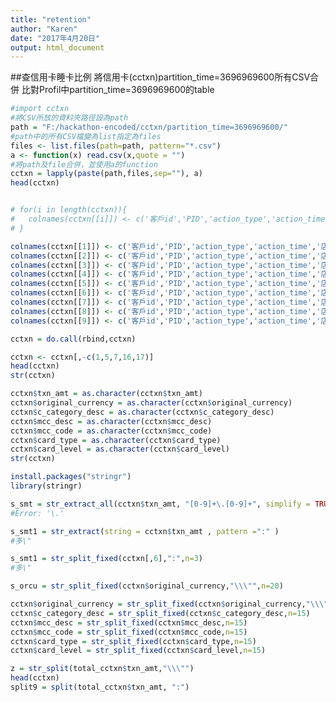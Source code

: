 ---
title: "retention"
author: "Karen"
date: "2017年4月20日"
output: html_document
---

##查信用卡睡卡比例
將信用卡(cctxn)partition_time=3696969600所有CSV合併
比對Profil中partition_time=3696969600的table

```{R}
#import cctxn 
#將CSV所放的資料夾路徑設為path
path = "F:/hackathon-encoded/cctxn/partition_time=3696969600/"
#path中的所有CSV檔變為list指定為files
files <- list.files(path=path, pattern="*.csv")
a <- function(x) read.csv(x,quote = "")
#將path及file合併，並使用a的function
cctxn = lapply(paste(path,files,sep=""), a)
head(cctxn)


# for(i in length(cctxn)){
#   colnames(cctxn[[i]]) <- c('客戶id','PID','action_type','action_time','店家編號','merchant_nbr','信用卡','card_id','txn_amt','original_currency','c_category_desc','mcc_desc','mcc_code','card_type','card_level','16','17');
# }

colnames(cctxn[[1]]) <- c('客戶id','PID','action_type','action_time','店家編號','merchant_nbr','信用卡','card_id','txn_amt','original_currency','c_category_desc','mcc_desc','mcc_code','card_type','card_level','16','17')
colnames(cctxn[[2]]) <- c('客戶id','PID','action_type','action_time','店家編號','merchant_nbr','信用卡','card_id','txn_amt','original_currency','c_category_desc','mcc_desc','mcc_code','card_type','card_level','16','17')
colnames(cctxn[[3]]) <- c('客戶id','PID','action_type','action_time','店家編號','merchant_nbr','信用卡','card_id','txn_amt','original_currency','c_category_desc','mcc_desc','mcc_code','card_type','card_level','16','17')
colnames(cctxn[[4]]) <- c('客戶id','PID','action_type','action_time','店家編號','merchant_nbr','信用卡','card_id','txn_amt','original_currency','c_category_desc','mcc_desc','mcc_code','card_type','card_level','16','17')
colnames(cctxn[[5]]) <- c('客戶id','PID','action_type','action_time','店家編號','merchant_nbr','信用卡','card_id','txn_amt','original_currency','c_category_desc','mcc_desc','mcc_code','card_type','card_level','16','17')
colnames(cctxn[[6]]) <- c('客戶id','PID','action_type','action_time','店家編號','merchant_nbr','信用卡','card_id','txn_amt','original_currency','c_category_desc','mcc_desc','mcc_code','card_type','card_level','16','17')
colnames(cctxn[[7]]) <- c('客戶id','PID','action_type','action_time','店家編號','merchant_nbr','信用卡','card_id','txn_amt','original_currency','c_category_desc','mcc_desc','mcc_code','card_type','card_level','16','17')
colnames(cctxn[[8]]) <- c('客戶id','PID','action_type','action_time','店家編號','merchant_nbr','信用卡','card_id','txn_amt','original_currency','c_category_desc','mcc_desc','mcc_code','card_type','card_level','16','17')
colnames(cctxn[[9]]) <- c('客戶id','PID','action_type','action_time','店家編號','merchant_nbr','信用卡','card_id','txn_amt','original_currency','c_category_desc','mcc_desc','mcc_code','card_type','card_level','16','17')

cctxn = do.call(rbind,cctxn)

cctxn <- cctxn[,-c(1,5,7,16,17)]
head(cctxn)
str(cctxn)

cctxn$txn_amt = as.character(cctxn$txn_amt)
cctxn$original_currency = as.character(cctxn$original_currency)
cctxn$c_category_desc = as.character(cctxn$c_category_desc)
cctxn$mcc_desc = as.character(cctxn$mcc_desc)
cctxn$mcc_code = as.character(cctxn$mcc_code)
cctxn$card_type = as.character(cctxn$card_type)
cctxn$card_level = as.character(cctxn$card_level)
str(cctxn)

install.packages("stringr")
library(stringr)

s_smt = str_extract_all(cctxn$txn_amt, "[0-9]+\.[0-9]+", simplify = TRUE)
#Error: '\.' 

s_smt1 = str_extract(string = cctxn$txn_amt , pattern =":" )
#多\"

s_smt1 = str_split_fixed(cctxn[,6],":",n=3)
#多\"

s_orcu = str_split_fixed(cctxn$original_currency,"\\\"",n=20)

cctxn$original_currency = str_split_fixed(cctxn$original_currency,"\\\"",n=15)
cctxn$c_category_desc = str_split_fixed(cctxn$c_category_desc,n=15)
cctxn$mcc_desc = str_split_fixed(cctxn$mcc_desc,n=15)
cctxn$mcc_code = str_split_fixed(cctxn$mcc_code,n=15)
cctxn$card_type = str_split_fixed(cctxn$card_type,n=15)
cctxn$card_level = str_split_fixed(cctxn$card_level,n=15)

z = str_split(total_cctxn$txn_amt,"\\\"")
head(cctxn)
split9 = split(total_cctxn$txn_amt, ":")

```